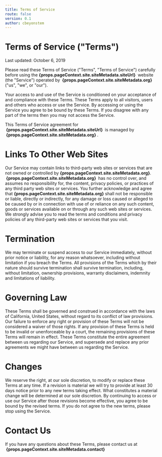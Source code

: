 ```yaml
---
title: Terms of Service
route: false
version: 0.1
author: cbeyonstem
---
```



# Terms of Service ("Terms")

Last updated: October 6, 2019

Please read these Terms of Service ("Terms", "Terms of Service")
carefully before using the
<span><strong>{props.pageContext.site.siteMetadata.siteUrl}&nbsp;</strong></span>
website (the "Service") operated by
<span><strong>&nbsp;{props.pageContext.site.siteMetadata.org}&nbsp;</strong></span>
("us", "we", or "our").

Your access to and use of the Service is conditioned on your acceptance of and compliance with these Terms.
These Terms apply to all visitors, users and others who access or use the Service.
By accessing or using the Service you agree to be bound by these Terms. If you disagree with any part of the terms then you may not access the Service.

This Terms of Service agreement for
<span><strong>&nbsp;{props.pageContext.site.siteMetadata.siteUrl}&nbsp;</strong></span>
is managed by
<span><strong>&nbsp;{props.pageContext.site.siteMetadata.org}&nbsp;</strong></span>.

# Links To Other Web Sites

Our Service may contain links to third-party web sites or services that are not owned or controlled by
<span><strong>{props.pageContext.site.siteMetadata.org}</strong></span>.
<br/>
<span><strong>&nbsp;{props.pageContext.site.siteMetadata.org}&nbsp;</strong></span>
has no control over, and assumes no responsibility for, the content, privacy policies, or practices of any third party web sites or services. You further acknowledge and agree that <span><strong>{props.pageContext.site.siteMetadata.org}</strong></span> shall not be responsible or liable, directly or indirectly, for any damage or loss caused or alleged to be caused by or in connection with use of or reliance on any such content, goods or services available on or through any such web sites or services.
We strongly advise you to read the terms and conditions and privacy policies of any third-party web sites or services that you visit.

# Termination

We may terminate or suspend access to our Service immediately, without prior notice or liability, for any reason whatsoever, including without limitation if you breach the Terms.
All provisions of the Terms which by their nature should survive termination shall survive termination, including, without limitation, ownership provisions, warranty disclaimers, indemnity and limitations of liability.

# Governing Law

These Terms shall be governed and construed in accordance with the laws of California, United States, without regard to its conflict of law provisions.
Our failure to enforce any right or provision of these Terms will not be considered a waiver of those rights. If any provision of these Terms is held to be invalid or unenforceable by a court, the remaining provisions of these Terms will remain in effect. These Terms constitute the entire agreement between us regarding our Service, and supersede and replace any prior agreements we might have between us regarding the Service.

# Changes

We reserve the right, at our sole discretion, to modify or replace these Terms at any time. If a revision is material we will try to provide at least 30 days notice prior to any new terms taking effect. What constitutes a material change will be determined at our sole discretion.
By continuing to access or use our Service after those revisions become effective, you agree to be bound by the revised terms. If you do not agree to the new terms, please stop using the Service.

# Contact Us

If you have any questions about these Terms,
please contact us at
<span><strong>&nbsp;{props.pageContext.site.siteMetadata.contact}&nbsp;</strong></span>

<br/>
